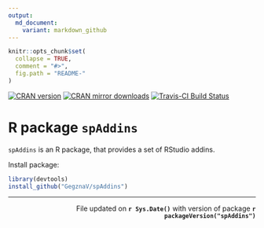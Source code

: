 ```yaml
---
output:
  md_document:
    variant: markdown_github
---
```


<!-- README.md is generated from README.Rmd. Please edit that file -->

```r
knitr::opts_chunk$set(
  collapse = TRUE,
  comment = "#>",
  fig.path = "README-"
)
```

[![CRAN version](http://www.r-pkg.org/badges/version/spAddins)](http://cran.rstudio.com/web/packages/spAddins/index.html)
[![CRAN mirror downloads](http://cranlogs.r-pkg.org/badges/spAddins)](http://cran.rstudio.com/web/packages/spAddins/index.html)
[![Travis-CI Build Status](https://travis-ci.org/GegznaV/spAddins.png?branch=master)](https://travis-ci.org/GegznaV/spAddins)

  
R package `spAddins` 
====================

`spAddins` is an R package, that provides a set of RStudio addins.

Install package:

```r
library(devtools)
install_github("GegznaV/spAddins")
```


* * *

 <p align="right"> 
 File updated on <b>`r Sys.Date()`</b> with version of package  <b>`r packageVersion("spAddins")`</b>
 </p>    
